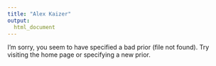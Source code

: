 ```yaml
---
title: "Alex Kaizer"
output: 
  html_document
---
```


I'm sorry, you seem to have specified a bad prior (file not found). Try visiting the home page or specifying a new prior.